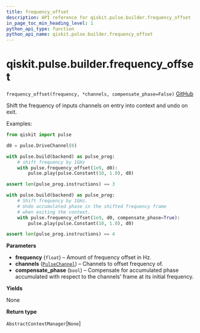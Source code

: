 ```yaml
---
title: frequency_offset
description: API reference for qiskit.pulse.builder.frequency_offset
in_page_toc_min_heading_level: 1
python_api_type: function
python_api_name: qiskit.pulse.builder.frequency_offset
---
```


# qiskit.pulse.builder.frequency\_offset

<span id="qiskit.pulse.builder.frequency_offset" />

`frequency_offset(frequency, *channels, compensate_phase=False)` [GitHub](https://github.com/qiskit/qiskit/tree/stable/0.17/qiskit/pulse/builder.py "view source code")

Shift the frequency of inputs channels on entry into context and undo on exit.

Examples:

```python
from qiskit import pulse

d0 = pulse.DriveChannel(0)

with pulse.build(backend) as pulse_prog:
    # shift frequency by 1GHz
    with pulse.frequency_offset(1e9, d0):
        pulse.play(pulse.Constant(10, 1.0), d0)

assert len(pulse_prog.instructions) == 3

with pulse.build(backend) as pulse_prog:
    # Shift frequency by 1GHz.
    # Undo accumulated phase in the shifted frequency frame
    # when exiting the context.
    with pulse.frequency_offset(1e9, d0, compensate_phase=True):
        pulse.play(pulse.Constant(10, 1.0), d0)

assert len(pulse_prog.instructions) == 4
```

**Parameters**

*   **frequency** (`float`) – Amount of frequency offset in Hz.
*   **channels** ([`PulseChannel`](qiskit.pulse.channels#pulsechannel "qiskit.pulse.channels.PulseChannel")) – Channels to offset frequency of.
*   **compensate\_phase** (`bool`) – Compensate for accumulated phase accumulated with respect to the channels’ frame at its initial frequency.

**Yields**

None

**Return type**

`AbstractContextManager`\[`None`]

